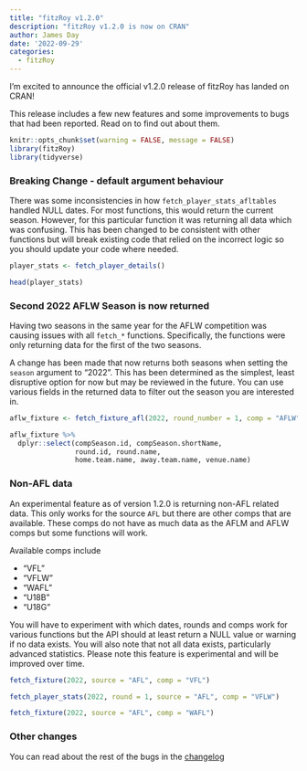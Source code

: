 ```yaml
---
title: "fitzRoy v1.2.0"
description: "fitzRoy v1.2.0 is now on CRAN"
author: James Day
date: '2022-09-29'
categories:
  - fitzRoy
---
```


I'm excited to announce the official v1.2.0 release of fitzRoy has landed on CRAN!

This release includes a few new features and some improvements to bugs that had been reported. Read on to find out about them.

```r
knitr::opts_chunk$set(warning = FALSE, message = FALSE)
library(fitzRoy)
library(tidyverse)
```

### Breaking Change - default argument behaviour

There was some inconsistencies in how `fetch_player_stats_afltables` handled NULL dates. For most functions, this would return the current season. However, for this particular function it was returning all data which was confusing. This has been changed to be consistent with other functions but will break existing code that relied on the incorrect logic so you should update your code where needed.

```r
player_stats <- fetch_player_details()

head(player_stats)
```

### Second 2022 AFLW Season is now returned

Having two seasons in the same year for the AFLW competition was causing issues with all `fetch_*` functions. Specifically, the functions were only returning data for the first of the two seasons.

A change has been made that now returns both seasons when setting the `season` argument to "2022". This has been determined as the simplest, least disruptive option for now but may be reviewed in the future. You can use various fields in the returned data to filter out the season you are interested in.

```r
aflw_fixture <- fetch_fixture_afl(2022, round_number = 1, comp = "AFLW")

aflw_fixture %>%
  dplyr::select(compSeason.id, compSeason.shortName,
                round.id, round.name, 
                home.team.name, away.team.name, venue.name)

```

### Non-AFL data

An experimental feature as of version 1.2.0 is returning non-AFL related data. This only works for the source `AFL` but there are other comps that are available. These comps do not have as much data as the AFLM and AFLW comps but some functions will work.

Available comps include

-   "VFL"
-   "VFLW"
-   "WAFL"
-   "U18B"
-   "U18G"

You will have to experiment with which dates, rounds and comps work for various functions but the API should at least return a NULL value or warning if no data exists. You will also note that not all data exists, particularly advanced statistics. Please note this feature is experimental and will be improved over time.

```r
fetch_fixture(2022, source = "AFL", comp = "VFL")
```

```r
fetch_player_stats(2022, round = 1, source = "AFL", comp = "VFLW")
```

```r
fetch_fixture(2022, source = "AFL", comp = "WAFL")
```

### Other changes

You can read about the rest of the bugs in the [changelog](https://jimmyday12.github.io/fitzRoy/news/index.html)
